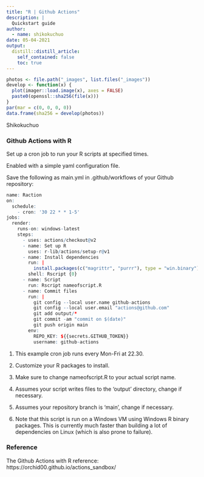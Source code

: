 ```yaml
---
title: "R | Github Actions"
description: |
  Quickstart guide
author:
  - name: shikokuchuo
date: 05-04-2021
output:
  distill::distill_article:
    self_contained: false
    toc: true
---
```


```r

photos <- file.path("_images", list.files("_images"))
develop <- function(x) {
  plot(imager::load.image(x), axes = FALSE)
  paste0(openssl::sha256(file(x)))
}
par(mar = c(0, 0, 0, 0))
data.frame(sha256 = develop(photos))

```
<aside>Shikokuchuo</aside>

### Github Actions with R

Set up a cron job to run your R scripts at specified times.

Enabled with a simple yaml configuration file.

Save the following as main.yml in .github/workflows of your Github repository:

```r
name: Raction
on:
  schedule:
    - cron: '30 22 * * 1-5'
jobs:
  render:
    runs-on: windows-latest
    steps:
      - uses: actions/checkout@v2
      - name: Set up R
        uses: r-lib/actions/setup-r@v1
      - name: Install dependencies
        run: |
          install.packages(c("magrittr", "purrr"), type = "win.binary")
        shell: Rscript {0}
      - name: Script
        run: Rscript nameofscript.R
      - name: Commit files
        run: |
          git config --local user.name github-actions
          git config --local user.email "actions@github.com"
          git add output/*
          git commit -am "commit on $(date)"
          git push origin main
        env:
          REPO_KEY: ${{secrets.GITHUB_TOKEN}}
          username: github-actions
```
<aside>
1. This example cron job runs every Mon-Fri at 22.30.

2. Customize your R packages to install.

3. Make sure to change nameofscript.R to your actual script name.

4. Assumes your script writes files to the 'output' directory, change if necessary.

5. Assumes your repository branch is 'main', change if necessary.

6. Note that this script is run on a Windows VM using Windows R binary packages. This is currently much faster than building a lot of dependencies on Linux (which is also prone to failure).
</aside>

### Reference

The Github Actions with R reference: <br />
https://orchid00.github.io/actions_sandbox/
